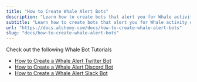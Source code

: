 ```yaml
---
title: "How to Create Whale Alert Bots"
description: "Learn how to create bots that alert you for Whale activity on Ethereum"
subtitle: "Learn how to create bots that alert you for Whale activity on Ethereum"
url: "https://docs.alchemy.com/docs/how-to-create-whale-alert-bots"
slug: "docs/how-to-create-whale-alert-bots"
---
```


Check out the following Whale Bot Tutorials

* [How to Create a Whale Alert Twitter Bot](/docs/how-to-create-a-whale-alert-twitter-bot)
* [How to Create a Whale Alert Discord Bot](/docs/how-to-create-a-whale-alert-discord-bot)
* [How to Create a Whale Alert Slack Bot](/docs/how-to-create-a-whale-alert-slack-bot)
